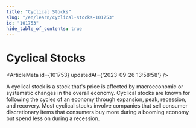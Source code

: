 ```yaml
---
title: "Cyclical Stocks"
slug: "/en/learn/cyclical-stocks-101753"
id: "101753"
hide_table_of_contents: true
---
```



# Cyclical Stocks

<ArticleMeta id={101753} updatedAt={'2023-09-26 13:58:58'} />
<div className='border-solid border-b border-t-0 my-4 border-[var(--ifm-color-gray-300)]' />

A cyclical stock is a stock that's price is affected by macroeconomic or systematic changes in the overall economy. Cyclical stocks are known for following the cycles of an economy through expansion, peak, recession, and recovery. Most cyclical stocks involve companies that sell consumer discretionary items that consumers buy more during a booming economy but spend less on during a recession.
